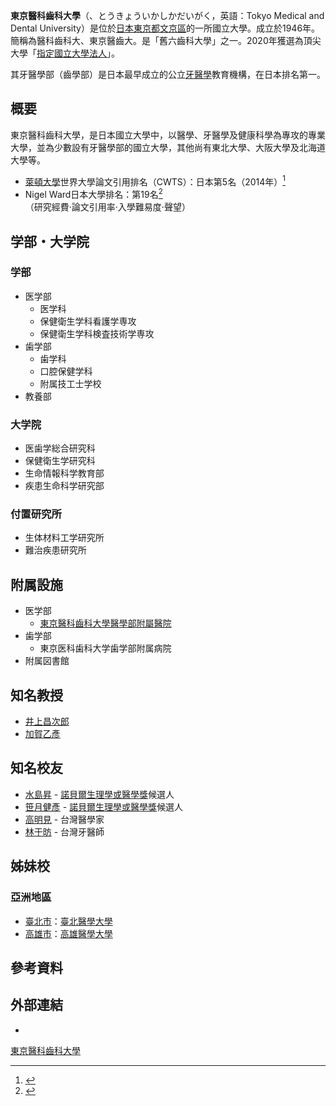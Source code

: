 {{coord|35|42|5|N|139|45|55|E|region:JP_type:edu_source:dewiki|display=title}}
{{Distinguish|東京醫科大學}}
{{大学(日本)
|大学名 = {{lang|ja|東京医科歯科大学}}<!--Tokyo Medical and Dental University-->
|ふりがな = とうきょういかしかだいがく
|英称 = Tokyo Medical and Dental University
|画像 = 医科歯科.JPG|250px
|画像説明 = 東京醫科齒科大學
|大学設置年 = 1946年
|創立年 = 1928年
|学校種別 = 國立
|設置者 = 國立大學法人東京醫科齒科大學
|国 = 日本
|本部所在地 = {{JPN}}[[東京都|東京都]][[文京區|文京區]][[湯島|湯島]]一丁目5番45號
|キャンパス = 湯島校區 - [[東京都|東京都]][[文京區|文京區]]<br />國府台校區 - [[千葉縣|千葉縣]][[市川市|市川市]]<br />駿河台校區 - [[東京都|東京都]][[千代田區|千代田區]]
|学部 = [[醫學系|醫學部]]<br />[[牙醫學系|牙醫學部]]
|研究科 = 醫學牙醫學總合研究科<br />保健衛生學研究科<br />生命情報科學教育部<br />疾患生命科學研究部
|暱稱 = 醫科齒科大（いかしかだい）、東京醫齒大
|ウェブサイト = http://www.tmd.ac.jp/
}}
'''東京醫科齒科大學'''（{{lang-ja|東京医科歯科大学}}、とうきょういかしかだいがく，英語：Tokyo Medical and Dental University）是位於[[日本|日本]][[東京都|東京都]][[文京區|文京區]]的一所國立大學。成立於1946年。簡稱為醫科齒科大、東京醫齒大。是「舊六齒科大學」之一。2020年獲選為頂尖大學「[[指定國立大學法人|指定國立大學法人]]」。

其牙醫學部（齒學部）是日本最早成立的公立[[牙醫學|牙醫學]]教育機構，在日本排名第一。

== 概要 ==
東京醫科齒科大學，是日本國立大學中，以醫學、牙醫學及健康科學為專攻的專業大學，並為少數設有牙醫學部的國立大學，其他尚有東北大學、大阪大學及北海道大學等。

*[[萊頓大學|萊頓大學]]世界大學論文引用排名（CWTS）：日本第5名（2014年）<ref>{{cite web|url=http://www.leidenranking.com/|title=CWTS Leiden Ranking|first=Centre for Science and Technology|last=Studies (CWTS)|website=CWTS Leiden Ranking|access-date=2015-06-03|archive-date=2011-02-02|archive-url=https://web.archive.org/web/20110202100254/http://www.leidenranking.com/|dead-url=no}}</ref>
*Nigel Ward日本大學排名：第19名<ref>{{cite web|url=http://www.nigelward.com/top30.html|title=30 Top Japanese Universities|website=www.nigelward.com|access-date=2014-10-31|archive-date=2014-10-22|archive-url=https://web.archive.org/web/20141022042835/http://www.nigelward.com/top30.html|dead-url=no}}</ref>（研究經費·論文引用率·入學難易度·聲望）

== 学部・大学院 ==
=== 学部 ===
* 医学部
** 医学科
** 保健衛生学科看護学専攻
** 保健衛生学科検査技術学専攻
* 歯学部
** 歯学科
** 口腔保健学科
** 附属技工士学校
* 教養部

=== 大学院 ===
* 医歯学総合研究科
* 保健衛生学研究科
* 生命情報科学教育部
* 疾患生命科学研究部

=== 付置研究所 ===
* 生体材料工学研究所
* 難治疾患研究所

== 附属設施 ==
* 医学部
** [[東京醫科齒科大學醫學部附屬醫院|東京醫科齒科大學醫學部附屬醫院]]
* 歯学部
** 東京医科歯科大学歯学部附属病院
* 附属図書館

==知名教授==
*[[井上昌次郎|井上昌次郎]]
*[[加賀乙彥|加賀乙彥]]

==知名校友==
*[[水島昇|水島昇]] - [[諾貝爾生理學或醫學獎|諾貝爾生理學或醫學獎]]候選人
*[[笹月健彥|笹月健彥]] - [[諾貝爾生理學或醫學獎|諾貝爾生理學或醫學獎]]候選人
*[[高明見|高明見]] - 台灣醫學家
*[[林于昉|林于昉]] - 台灣牙醫師

== 姊妹校 ==
=== 亞洲地區 ===
* '''{{ROC}}'''[[臺北市|臺北市]]：[[臺北醫學大學|臺北醫學大學]]
* '''{{ROC}}'''[[高雄市|高雄市]]：[[高雄醫學大學|高雄醫學大學]]

== 參考資料 ==

<references />
==外部連結==
* {{lang|ja|[http://www.tmd.ac.jp/ 東京医科歯科大学]}}{{ja icon}}

{{日本國立大學}}
{{超級全球大學}}

{{Authority control}}
{{DEFAULTSORT:Tokyo Ika Shika Daigaku}}
[[Category:東京醫科齒科大學|]]